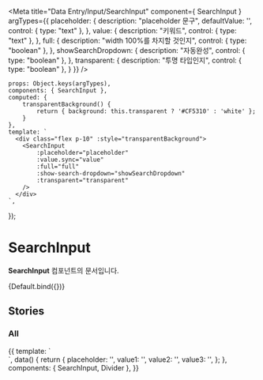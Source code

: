 
<Meta
    title="Data Entry/Input/SearchInput"
    component={ SearchInput }
    argTypes={{
        placeholder: {
            description: "placeholder 문구",
            defaultValue: '',
            control: { type: "text" },
        },
        value: {
            description: "키워드",
            control: { type: "text" },
        },
        full: {
            description: "width 100%를 차지할 것인지",
            control: { type: "boolean" },
        },
        showSearchDropdown: {
            description: "자동완성",
            control: { type: "boolean" },
        },
        transparent: {
            description: "투명 타입인지",
            control: { type: "boolean" },
        }
    }}
/>


    props: Object.keys(argTypes),
    components: { SearchInput },
    computed: {
        transparentBackground() {
            return { background: this.transparent ? '#CF5310' : 'white' };
        }
    },
    template: `
      <div class="flex p-10" :style="transparentBackground">
        <SearchInput
            :placeholder="placeholder"
            :value.sync="value"
            :full="full"
            :show-search-dropdown="showSearchDropdown"
            :transparent="transparent"
        />
      </div>
    `,
});

# SearchInput

**SearchInput** 컴포넌트의 문서입니다.

<Story name="Default" height="100px">
    {Default.bind({})}
</Story>

<ArgsTable story="Default" />

## Stories
### All
<Canvas>
    <Story name="All" height="200px">
        {{
            template: `
              <div>
                <div class="flex p-10" style="box-shadow: 0 2px 10px rgba(0, 0, 0, 0.05)">
                  <SearchInput :value.sync="value1"
                  />
                </div>
                <Divider class="my-10" />
                <div class="flex p-10" style="background-color: rgba(18, 109, 93, 0.7)">
                  <SearchInput :value.sync="value2" :transparent="true" />
                </div>
                <Divider class="my-10" />
                <div class="flex p-10 my-4" style="background-color: black">
                  <SearchInput :value.sync="value3" :transparent="true" />
                </div>
              </div>
            `,
            data() {
                return {
                    placeholder: '',
                    value1: '',
                    value2: '',
                    value3: '',
                };
            },
            components: { SearchInput, Divider },
        }}
    </Story>
</Canvas>

